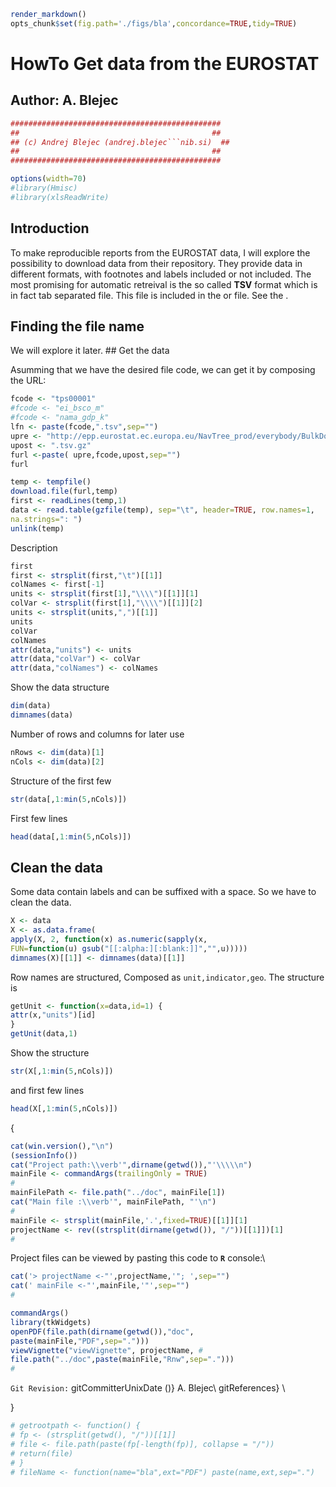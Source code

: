










```r
render_markdown()
opts_chunk$set(fig.path='./figs/bla',concordance=TRUE,tidy=TRUE)
```






# HowTo Get data from the EUROSTAT
## Author: A. Blejec















```r
###############################################
##                                           ##
## (c) Andrej Blejec (andrej.blejec```nib.si)  ##
##                                           ##
###############################################
```
```r
options(width=70)
#library(Hmisc)
#library(xlsReadWrite)
```

## Introduction

To make reproducible reports from the EUROSTAT data, I will explore
the possibility to download data from their repository. They provide data in different formats, with footnotes and labels included or not included. The most promising for automatic retreival is the so called **TSV**  format which is in fact tab separated file. This file is included in the \file{.zip} or \file{.gz} file. See the \href{http://epp.eurostat.ec.europa.eu/NavTree_prod/everybody/BulkDownloadListing?file=read_me.pdf}
{readme file}.

## Finding the file name

We will explore it later.
## Get the data

Asumming that we have the desired file code, we can get it by composing the
URL:

```r
fcode <- "tps00001"
#fcode <- "ei_bsco_m"
#fcode <- "nama_gdp_k"
lfn <- paste(fcode,".tsv",sep="")
upre <- "http://epp.eurostat.ec.europa.eu/NavTree_prod/everybody/BulkDownloadListing?file=data/"
upost <- ".tsv.gz"
furl <-paste( upre,fcode,upost,sep="")
furl
```

```r
temp <- tempfile()
download.file(furl,temp)
first <- readLines(temp,1)
data <- read.table(gzfile(temp), sep="\t", header=TRUE, row.names=1,
na.strings=": ")
unlink(temp)
```

Description

```r
first
first <- strsplit(first,"\t")[[1]]
colNames <- first[-1]
units <- strsplit(first[1],"\\\\")[[1]][1]
colVar <- strsplit(first[1],"\\\\")[[1]][2]
units <- strsplit(units,",")[[1]]
units
colVar
colNames
attr(data,"units") <- units
attr(data,"colVar") <- colVar
attr(data,"colNames") <- colNames

```
Show the data structure

```r
dim(data)
dimnames(data)
```

Number of rows and columns for later use
```r
nRows <- dim(data)[1]
nCols <- dim(data)[2]
```


Structure of the first few
```r
str(data[,1:min(5,nCols)])
```

First few lines

```r
head(data[,1:min(5,nCols)])
```
## Clean the data

Some data contain labels and can be suffixed with a space. So we have to clean the data.

```r
X <- data
X <- as.data.frame(
apply(X, 2, function(x) as.numeric(sapply(x,
FUN=function(u) gsub("[[:alpha:][:blank:]]","",u)))))
dimnames(X)[[1]] <- dimnames(data)[[1]]
```

Row names are structured, Composed as `unit,indicator,geo`.
The structure is

```r
getUnit <- function(x=data,id=1) {
attr(x,"units")[id]
}
getUnit(data,1)
```


Show the structure
```r
str(X[,1:min(5,nCols)])
```

and first few lines

```r
head(X[,1:min(5,nCols)])
```
















{
```r
cat(win.version(),"\n")
(sessionInfo())
cat("Project path:\\verb'",dirname(getwd()),"'\\\\\n")
mainFile <- commandArgs(trailingOnly = TRUE)
#
mainFilePath <- file.path("../doc", mainFile[1])
cat("Main file :\\verb'", mainFilePath, "'\n")
#
mainFile <- strsplit(mainFile,'.',fixed=TRUE)[[1]][1]
projectName <- rev((strsplit(dirname(getwd()), "/"))[[1]])[1]
#
```

Project files can be viewed by pasting this code to **`R`** console:\\
```r
cat('> projectName <-"',projectName,'"; ',sep="")
cat(' mainFile <-"',mainFile,'"',sep="")
#
```

```r
commandArgs()
library(tkWidgets)
openPDF(file.path(dirname(getwd()),"doc",
paste(mainFile,"PDF",sep=".")))
viewVignette("viewVignette", projectName, #
file.path("../doc",paste(mainFile,"Rnw",sep=".")))
#
```



`Git Revision: ` gitCommitterUnixDate \gitAbbrevHash{} (\gitCommitterDate)} \hfill \copyright A. Blejec\\
` ` gitReferences} \hfill \verb'`r mainFilePath`'\\

}

```r
# getrootpath <- function() {
# fp <- (strsplit(getwd(), "/"))[[1]]
# file <- file.path(paste(fp[-length(fp)], collapse = "/"))
# return(file)
# }
# fileName <- function(name="bla",ext="PDF") paste(name,ext,sep=".")
```



